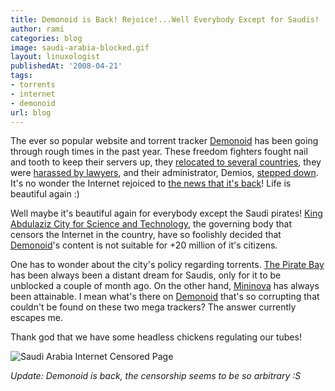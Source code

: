 ```yaml
---
title: Demonoid is Back! Rejoice!...Well Everybody Except for Saudis!
author: rami
categories: blog
image: saudi-arabia-blocked.gif
layout: linuxologist
publishedAt: '2008-04-21'
tags:
- torrents
- internet
- demonoid
url: blog
---
```


The ever so popular website and torrent tracker [Demonoid](http://www.demonoid.com) has been going through rough times in the past year. These freedom fighters fought nail and tooth to keep their servers up, they [relocated to several countries](http://torrentfreak.com/demonoid-tracker-moves-to-ukraine-080316/), they were [harassed by lawyers](http://torrentfreak.com/backdoor-to-banning-all-canadian-bittorrent-sites-071125/), and their administrator, Demios, [stepped down](http://torrentfreak.com/demonoid-to-be-resurrected-under-new-admin-080410/). It's no wonder the Internet rejoiced to [the news that it's back](http://torrentfreak.com/demonoid-is-back-080411/)! Life is beautiful again :)


Well maybe it's beautiful again for everybody except the Saudi pirates! [King Abdulaziz City for Science and Technology](http://en.wikipedia.org/wiki/King_Abdulaziz_City_for_Science_&_Technology), the governing body that censors the Internet in the country, have so foolishly decided that [Demonoid](http://www.demonoid.com)'s content is not suitable for +20 million of it's citizens.

One has to wonder about the city's policy regarding torrents. [The Pirate Bay](http://www.thepiratebay.org) has been always been a distant dream for Saudis, only for it to be unblocked a couple of month ago. On the other hand, [Mininova](http://www.mininova.org) has always been attainable. I mean what's there on [Demonoid](http://www.demonoid.com) that's so corrupting that couldn't be found on these two mega trackers? The answer currently escapes me.

Thank god that we have some headless chickens regulating our tubes!

![Saudi Arabia Internet Censored Page](/assets/images/content/blog/saudi-arabia-blocked.gif)

_Update: Demonoid is back, the censorship seems to be so arbitrary :S_
